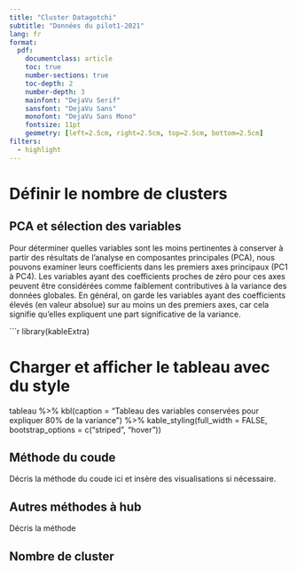 ```yaml
---
title: "Cluster Datagotchi"
subtitle: "Données du pilot1-2021"
lang: fr
format: 
  pdf:
    documentclass: article
    toc: true
    number-sections: true
    toc-depth: 2
    number-depth: 3
    mainfont: "DejaVu Serif"
    sansfont: "DejaVu Sans"
    monofont: "DejaVu Sans Mono"
    fontsize: 11pt
    geometry: [left=2.5cm, right=2.5cm, top=2.5cm, bottom=2.5cm]
filters:
  - highlight
---
```


# Définir le nombre de clusters

## PCA et sélection des variables

Pour déterminer quelles variables sont les moins pertinentes à conserver à partir des résultats de l'analyse en composantes principales (PCA), nous pouvons examiner leurs coefficients dans les premiers axes principaux (PC1 à PC4). Les variables ayant des coefficients proches de zéro pour ces axes peuvent être considérées comme faiblement contributives à la variance des données globales. En général, on garde les variables ayant des coefficients élevés (en valeur absolue) sur au moins un des premiers axes, car cela signifie qu'elles expliquent une part significative de la variance.

```r
library(kableExtra)

# Charger et afficher le tableau avec du style
tableau %>%
  kbl(caption = "Tableau des variables conservées pour expliquer 80% de la variance") %>%
  kable_styling(full_width = FALSE, bootstrap_options = c("striped", "hover"))




## Méthode du coude

Décris la méthode du coude ici et insère des visualisations si nécessaire.

## Autres méthodes à hub

Décris la méthode 

## Nombre de cluster





